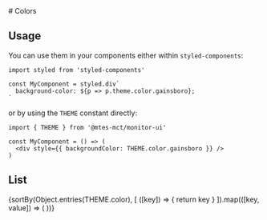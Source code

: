 

<DocumentationBox>
  # Colors

  ## Usage

  You can use them in your components either within `styled-components`:

  ```tsx
  import styled from 'styled-components'

  const MyComponent = styled.div`
    background-color: ${p => p.theme.color.gainsboro};
  `
  ```

  or by using the `THEME` constant directly:

  ```tsx
  import { THEME } from '@mtes-mct/monitor-ui'

  const MyComponent = () => (
    <div style={{ backgroundColor: THEME.color.gainsboro }} />
  )
  ```

  ## List

  <ColorPalette>
    {sortBy(Object.entries(THEME.color), [
      ([key]) => {
        return key
      }
    ]).map(([key, value]) => (
      <ColorItem key={key} colors={{ [key]: value }} subtitle='' title={key} />
    ))}
  </ColorPalette>
</DocumentationBox>
